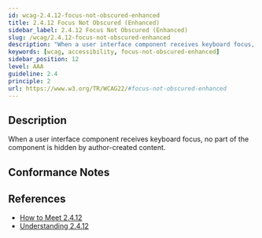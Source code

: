 ```yaml
---
id: wcag-2.4.12-focus-not-obscured-enhanced
title: 2.4.12 Focus Not Obscured (Enhanced)
sidebar_label: 2.4.12 Focus Not Obscured (Enhanced)
slug: /wcag/2.4.12-focus-not-obscured-enhanced
description: "When a user interface component receives keyboard focus, no part of the component is hidden by author-created content."
keywords: [wcag, accessibility, focus-not-obscured-enhanced]
sidebar_position: 12
level: AAA
guideline: 2.4
principle: 2
url: https://www.w3.org/TR/WCAG22/#focus-not-obscured-enhanced
---
```


## Description

When a user interface component receives keyboard focus, no part of the component is hidden by author-created content.

## Conformance Notes

<Project name="ads"></Project>

<Project name="scix">
  <Support />
</Project>

## References

- [How to Meet 2.4.12](https://www.w3.org/WAI/WCAG22/quickref/#focus-not-obscured-enhanced)
- [Understanding 2.4.12](https://www.w3.org/WAI/WCAG22/Understanding/focus-not-obscured-enhanced.html)
